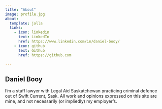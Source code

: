 ```yaml
---
title: "About"
image: profile.jpg
about:
  template: jolla
  links:
    - icon: linkedin
      text: LinkedIn
      href: https://www.linkedin.com/in/daniel-booy/
    - icon: github
      text: Github
      href: https://github.com

---
```


## Daniel Booy

I'm a staff lawyer with Legal Aid Saskatchewan practicing criminal defence out of Swift Current, Sask. All work and opinions expressed on this site are mine, and not necessarily (or impliedly) my employer's. 
